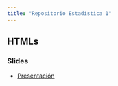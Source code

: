 ```yaml
---
title: "Repositorio Estadística 1"
---
```



## HTMLs

### Slides

- [Presentación](00_presentacion.html)


